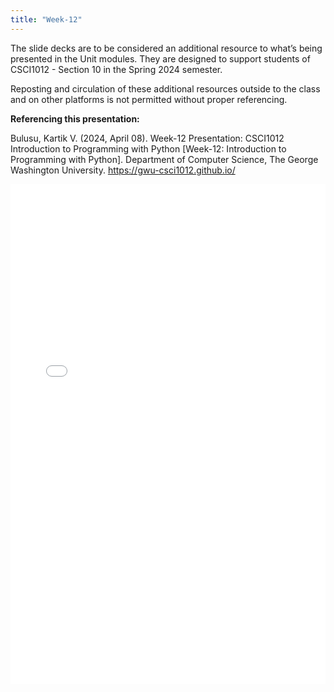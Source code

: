 ```yaml
---
title: "Week-12"
---
```

:::{.callout-warning}
The slide decks are to be considered an additional resource to what's being presented in the Unit modules. They are designed to support students of CSCI1012 - Section 10 in the Spring 2024 semester. 

Reposting and circulation of these additional resources outside to the class and on other platforms is not permitted without proper referencing.
:::

:::{.callout}
**Referencing this presentation:**

Bulusu, Kartik V. (2024, April 08). Week-12 Presentation: CSCI1012 Introduction to Programming with Python [Week-12: Introduction to Programming with Python]. Department of Computer Science, The George Washington University. [https://gwu-csci1012.github.io/](https://gwu-csci1012.github.io/)
:::


![](../../../media/additional-resources/instructor-notes/CS1012_Week12.pdf){width="100%" height="800px"}